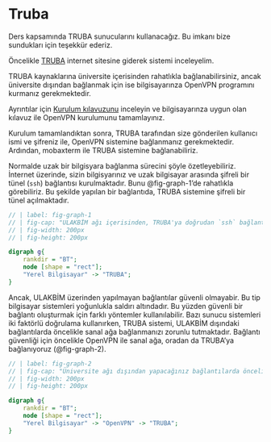 # Truba {#sec-truba}

Ders kapsamında TRUBA sunucularını kullanacağız. Bu imkanı bize sundukları için teşekkür ederiz. 

Öncelikle [TRUBA](https://docs.truba.gov.tr/index.html) internet sitesine giderek sistemi inceleyelim.

TRUBA kaynaklarına üniversite içerisinden rahatlıkla bağlanabilirsiniz, ancak üniversite dışından bağlanmak için ise bilgisayarınza OpenVPN programını kurmanız gerekmektedir. 

Ayrıntılar için [Kurulum kılavuzunu](https://docs.truba.gov.tr/TRUBA/kullanici-el-kitabi/open-vpn/index.html) inceleyin ve bilgisayarınza uygun olan kılavuz ile OpenVPN kurulumunu tamamlayınız.

Kurulum tamamlandıktan sonra, TRUBA tarafından size gönderilen kullanıcı ismi ve şifreniz ile, OpenVPN sistemine bağlanmanız gerekmektedir. Ardından, mobaxterm ile TRUBA sistemine bağlanabiliriz.

Normalde uzak bir bilgisyara bağlanma sürecini şöyle özetleyebiliriz. İnternet üzerinde, sizin bilgisyarınız ve uzak bilgisayar arasında şifreli bir tünel (`ssh`) bağlantısı kurulmaktadır. Bunu @fig-graph-1'de rahatlıkla görebiliriz. Bu şekilde yapılan bir bağlantıda, TRUBA sistemine şifreli bir tünel açılmaktadır.

```{dot}
// | label: fig-graph-1
// | fig-cap: "ULAKBİM ağı içerisinden, TRUBA'ya doğrudan `ssh` bağlantısı kurabilirsiniz."
// | fig-width: 200px
// | fig-height: 200px

digraph g{
    rankdir = "BT";
    node [shape = "rect"];
    "Yerel Bilgisayar" -> "TRUBA";
}
```

Ancak, ULAKBİM üzerinden yapılmayan bağlantılar güvenli olmayabir. Bu tip bilgisayar sistemleri yoğunlukla saldırı altındadır. Bu yüzden güvenli bir bağlantı oluşturmak için farklı yöntemler kullanılabilir. Bazı sunucu sistemleri iki faktörlü doğrulama kullanırken, TRUBA sistemi, ULAKBİM dışındaki bağlantılarda öncelikle sanal ağa bağlanmanızı zorunlu tutmaktadır. Bağlantı güvenliği için öncelikle OpenVPN ile sanal ağa, oradan da TRUBA'ya bağlanıyoruz (@fig-graph-2).

```{dot}
// | label: fig-graph-2
// | fig-cap: "Üniversite ağı dışından yapacağınız bağlantılarda öncelikle OpenVPN üzerinde ULAKBİM sanal ağına bağlanmalısınız."
// | fig-width: 200px
// | fig-height: 200px

digraph g{
    rankdir = "BT";
    node [shape = "rect"];
    "Yerel Bilgisayar" -> "OpenVPN" -> "TRUBA";
}
```
